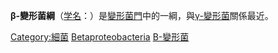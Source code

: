 {{Lowercase}}
{{AutoTaxobox
| image = Neisseria gonorrhoeae 02.png
| image_caption = [[奈瑟氏淋病雙球菌|奈瑟氏淋病雙球菌]]
| taxon =Betaproteobacteria
| subdivision =
*[[伯克氏菌目|伯克氏菌目]] Burkholderiales
*[[嗜氫菌目|嗜氫菌目]] Hydrogenophilales
*[[嗜甲基菌目|嗜甲基菌目]] Methylophilales
*[[奈氏球菌目|奈氏球菌目]] Neisseriales
*[[亞硝化單胞菌目|亞硝化單胞菌目]] Nitrosomonadales
*[[紅環菌目|紅環菌目]] Rhodocyclales
詳見'''[[細菌分類表#β-變形菌綱(Betaproteobacteria)|細菌分類表]]'''
}}

'''β-變形菌綱'''（[[学名|学名]]：{{lang|la|Betaproteobacteria}}）是[[變形菌門|變形菌門]]中的一綱，與[[γ-變形菌|γ-變形菌]]關係最近。

{{细菌分类}}
{{Taxonbar|from=Q136674}}

[[Category:細菌|Category:細菌]]

[[Category:革兰氏阴性菌|Betaproteobacteria]]
[[Category:Β-變形菌|]]